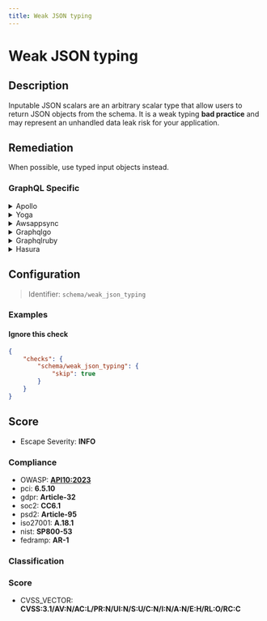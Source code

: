 ```yaml
---
title: Weak JSON typing
---
```


# Weak JSON typing

## Description

Inputable JSON scalars are an arbitrary scalar type that allow users to return JSON objects from the schema.
It is a weak typing **bad practice** and may represent an unhandled data leak risk for your application.


## Remediation

When possible, use typed input objects instead.



### GraphQL Specific

<details>
    <summary>Apollo</summary>

Ensure strong typing in your schema by specifying exact types for all fields. Avoid using generic JSON scalar types that can lead to unhandled data and potential data leaks.

</details>

<details>
    <summary>Yoga</summary>

Define precise GraphQL types and avoid using arbitrary JSON types to prevent unhandled data leaks. Use the GraphQL schema to enforce type safety.

</details>

<details>
    <summary>Awsappsync</summary>

Utilize AWS AppSync's built-in scalar types or define custom scalar types to ensure that your GraphQL API is strongly typed and secure.

</details>

<details>
    <summary>Graphqlgo</summary>

In Go, define your GraphQL types strictly and avoid using interfaces{} as a way to accept any JSON object. This will help maintain type safety in your application.

</details>

<details>
    <summary>Graphqlruby</summary>

Use Ruby's GraphQL type system to define fields explicitly and avoid untyped scalars. This ensures that the data conforms to the expected structure.

</details>

<details>
    <summary>Hasura</summary>

Leverage Hasura's ability to create strict GraphQL types and avoid using JSON as a scalar type to prevent data leaks and ensure type safety.

</details>

## Configuration

> Identifier: `schema/weak_json_typing`



### Examples



#### Ignore this check

```json
{
    "checks": {
        "schema/weak_json_typing": {
            "skip": true
        }
    }
}
```




## Score

- Escape Severity: **<span className="info-severityom">INFO</span>**

### Compliance

- OWASP: **[API10:2023](https://github.com/OWASP/API-Security/blob/master/editions/2023/en/0xaa-unsafe-consumption-of-apis.md)**
- pci: **6.5.10**
- gdpr: **Article-32**
- soc2: **CC6.1**
- psd2: **Article-95**
- iso27001: **A.18.1**
- nist: **SP800-53**
- fedramp: **AR-1**

### Classification






### Score

- CVSS_VECTOR: **CVSS:3.1/AV:N/AC:L/PR:N/UI:N/S:U/C:N/I:N/A:N/E:H/RL:O/RC:C**


